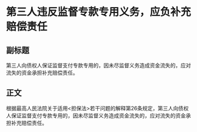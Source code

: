 # 第三人违反监督专款专用义务，应负补充赔偿责任
## 副标题
第三人向债权人保证监督支付专款专用的，因未尽监督义务造成资金流失的，应对流失的资金承担补充赔偿责任。
## 正文
根据最高人民法院关于适用<担保法>若干问题的解释第26条规定，第三人向债权人保证监督支付专款专用的，因未尽监督义务造成资金流失的，应对流失的资金承担补充赔偿责任。